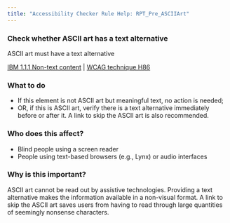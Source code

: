 ```yaml
---
title: "Accessibility Checker Rule Help: RPT_Pre_ASCIIArt"
---
```


<div className="toolHelp">
<Row>
<Column colLg={11} colMd={5} colSm={4} className="toolMain">

<div id="locLevel"></div>

### Check whether ASCII art has a text alternative
ASCII art must have a text alternative

[IBM 1.1.1 Non-text content](https://www.ibm.com/able/guidelines/ci162/non_text_content.html) | [WCAG technique H86](https://www.w3.org/WAI/WCAG21/Techniques/html/H86)

<div id="locSnippet"></div>

### What to do

 * If this element is not ASCII art but meaningful text, no action is needed;
 * OR, if this is ASCII art, verify there is a text alternative immediately before or after it. A link to skip the ASCII art is also recommended.


</Column>
<Column colLg={5} colMd={3} colSm={4} className="toolLeft">

### Who does this affect?

* Blind people using a screen reader
* People using text-based browsers (e.g., Lynx) or audio interfaces

### Why is this important?

ASCII art cannot be read out by assistive technologies. Providing a text alternative makes the information available in a non-visual format. A link to skip the ASCII art saves users from having to read through large quantities of seemingly nonsense characters.

</Column>
</Row>
</div>
